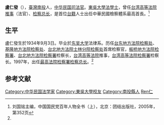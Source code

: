 {{Infobox person
| 姓名 =盧仁發
| 圖片 =
| 英文姓名 = 
| 性別 = 男
| 出生日期 = {{birth date and age|1934|9|3}}
| 出生地 = {{TWN-JPN}}[[台中州|台中州]][[南投郡|南投郡]]
| 職業 = 
| 語言 = [[中華民國國語文|國語]]、[[台語|台語]]
| 教育程度 = [[东吴大学|东吴大学]]法律系毕业
| 國籍 = {{ROC}}
| 籍貫 ={{TWN}}[[南投縣|南投]] 
}}
'''盧仁發'''（{{bd|1934年|9月3日||catIdx=Lu盧}}），[[臺灣|臺灣]][[南投縣|南投]]人，[[中华民国|中华民国]][[司法官|司法官]]。[[東吳大學|東吳大學]][[法學士|法學士]]，曾任[[台湾高等法院|台湾高等法院]][[推事|推事]]（法官）、[[检察总长|检察总长]]，是首位[[本省人|台籍]]人士出任中華民國檢察體系最高首長。<ref name=kmt>刘国铭主编，中国国民党百年人物全书（上），北京：团结出版社，2005年，第352页</ref>

==生平==
盧仁發生於1934年9月3日。毕业於[[东吴大学|东吴大学]]法律系。历任[[台东地方法院检察处|台东地方法院检察处]]、[[基隆地方法院检察处|基隆地方法院检察处]]、[[台北地方法院士林分院检察处|台北地方法院士林分院检察处]]首席检察官，[[板桥地方法院检察署|板桥地方法院检察署]]、[[台北地方法院检察署|台北地方法院检察署]]检察长，[[台湾高等法院|台湾高等法院]]推事，[[台湾高等法院检察署|台湾高等法院检察署]]检察长。1997年，出任[[最高法院检察署检察总长|最高法院检察署检察总长]]。<ref name=kmt/>

==参考文献==
{{reflist}}

{{start box}}
{{s-legal}}
{{s-before|[[陳涵|陳涵]]}}
{{s-title|[[最高法院檢察署檢察總長|最高法院檢察署檢察總長]]|1997年—2004年}}
{{s-after|[[吳英昭|吳英昭]]}}
{{end box}}

{{檢察總長}}
{{DEFAULTSORT:Lu卢}}
[[Category:中华民国法学家|Category:中华民国法学家]]
[[Category:東吳大學校友|Category:東吳大學校友]]
[[Category:南投縣人|Category:南投縣人]]
[[Category:卢姓|Ren仁]]